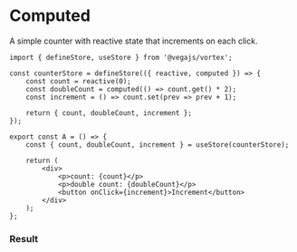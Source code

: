 # Computed


A simple counter with reactive state that increments on each click.

```mdx
import { defineStore, useStore } from '@vegajs/vortex';

const counterStore = defineStore(({ reactive, computed }) => {
    const count = reactive(0);
    const doubleCount = computed(() => count.get() * 2);
    const increment = () => count.set(prev => prev + 1);

    return { count, doubleCount, increment };
});

export const A = () => {
    const { count, doubleCount, increment } = useStore(counterStore);

    return (
        <div>
            <p>count: {count}</p>
            <p>double count: {doubleCount}</p>
            <button onClick={increment}>Increment</button>
        </div>
    );
};
```

### Result

<ComputedComponent />
